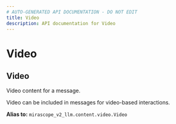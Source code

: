 ```yaml
---
# AUTO-GENERATED API DOCUMENTATION - DO NOT EDIT
title: Video
description: API documentation for Video
---
```


# Video

## <ApiType type="Alias" path="content/Video" symbolName="Video" /> Video

Video content for a message.

Video can be included in messages for video-based interactions.


**Alias to:** `mirascope_v2_llm.content.video.Video`
